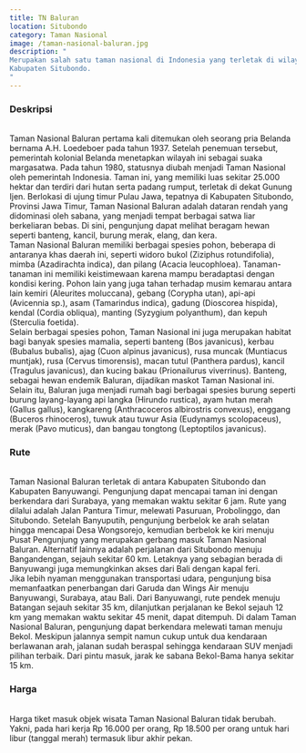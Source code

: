 ```yaml
---
title: TN Baluran
location: Situbondo
category: Taman Nasional
image: /taman-nasional-baluran.jpg
description: "
Merupakan salah satu taman nasional di Indonesia yang terletak di wilayah Kecamatan Banyuputih,
Kabupaten Situbondo.
"
---
```


<h3 class="text-center text-3xl font-bold">Deskripsi</h3>
<br />
Taman Nasional Baluran pertama kali ditemukan oleh seorang pria Belanda bernama A.H. Loedeboer pada tahun 1937.
Setelah penemuan tersebut, pemerintah kolonial Belanda menetapkan wilayah ini sebagai suaka margasatwa. Pada tahun
1980, statusnya diubah menjadi Taman Nasional oleh pemerintah Indonesia. Taman ini, yang memiliki luas sekitar 25.000
hektar dan terdiri dari hutan serta padang rumput, terletak di dekat Gunung Ijen. Berlokasi di ujung timur Pulau
Jawa, tepatnya di Kabupaten Situbondo, Provinsi Jawa Timur, Taman Nasional Baluran adalah dataran rendah yang
didominasi oleh sabana, yang menjadi tempat berbagai satwa liar berkeliaran bebas. Di sini, pengunjung dapat melihat
beragam hewan seperti banteng, kancil, burung merak, elang, dan kera.
<br />
Taman Nasional Baluran memiliki berbagai spesies pohon, beberapa di antaranya khas daerah ini, seperti widoro bukol
(Ziziphus rotundifolia), mimba (Azadirachta indica), dan pilang (Acacia leucophloea). Tanaman-tanaman ini memiliki
keistimewaan karena mampu beradaptasi dengan kondisi kering. Pohon lain yang juga tahan terhadap musim kemarau antara
lain kemiri (Aleurites moluccana), gebang (Corypha utan), api-api (Avicennia sp.), asam (Tamarindus indica), gadung
(Dioscorea hispida), kendal (Cordia obliqua), manting (Syzygium polyanthum), dan kepuh (Sterculia foetida).
<br />
Selain berbagai spesies pohon, Taman Nasional ini juga merupakan habitat bagi banyak spesies mamalia, seperti banteng
(Bos javanicus), kerbau (Bubalus bubalis), ajag (Cuon alpinus javanicus), rusa muncak (Muntiacus muntjak), rusa
(Cervus timorensis), macan tutul (Panthera pardus), kancil (Tragulus javanicus), dan kucing bakau (Prionailurus
viverrinus). Banteng, sebagai hewan endemik Baluran, dijadikan maskot Taman Nasional ini. Selain itu, Baluran juga
menjadi rumah bagi berbagai spesies burung seperti burung layang-layang api langka (Hirundo rustica), ayam hutan
merah (Gallus gallus), kangkareng (Anthracoceros albirostris convexus), enggang (Buceros rhinoceros), tuwuk atau
tuwur Asia (Eudynamys scolopaceus), merak (Pavo muticus), dan bangau tongtong (Leptoptilos javanicus).

<br />
<h3 class="text-center text-3xl font-bold">Rute</h3>
<br />
Taman Nasional Baluran terletak di antara Kabupaten Situbondo dan Kabupaten Banyuwangi. Pengunjung dapat mencapai
taman ini dengan berkendara dari Surabaya, yang memakan waktu sekitar 6 jam. Rute yang dilalui adalah Jalan Pantura
Timur, melewati Pasuruan, Probolinggo, dan Situbondo. Setelah Banyuputih, pengunjung berbelok ke arah selatan hingga
mencapai Desa Wongsorejo, kemudian berbelok ke kiri menuju Pusat Pengunjung yang merupakan gerbang masuk Taman
Nasional Baluran. Alternatif lainnya adalah perjalanan dari Situbondo menuju Bangandengan, sejauh sekitar 60 km.
Letaknya yang sebagian berada di Banyuwangi juga memungkinkan akses dari Bali dengan kapal feri.
<br />
Jika lebih nyaman menggunakan transportasi udara, pengunjung bisa memanfaatkan penerbangan dari Garuda dan Wings Air
menuju Banyuwangi, Surabaya, atau Bali. Dari Banyuwangi, rute pendek menuju Batangan sejauh sekitar 35 km,
dilanjutkan perjalanan ke Bekol sejauh 12 km yang memakan waktu sekitar 45 menit, dapat ditempuh. Di dalam Taman
Nasional Baluran, pengunjung dapat berkendara melewati taman menuju Bekol. Meskipun jalannya sempit namun cukup
untuk dua kendaraan berlawanan arah, jalanan sudah beraspal sehingga kendaraan SUV menjadi pilihan terbaik. Dari
pintu masuk, jarak ke sabana Bekol-Bama hanya sekitar 15 km.

<br />
<h3 class="text-center text-3xl font-bold">Harga</h3>
<br />
Harga tiket masuk objek wisata Taman Nasional Baluran tidak berubah. Yakni, pada hari kerja Rp 16.000 per orang,
Rp 18.500 per orang untuk hari libur (tanggal merah) termasuk libur akhir pekan.